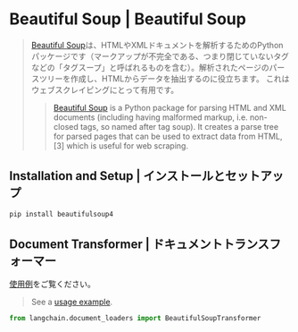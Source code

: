 # Beautiful Soup | Beautiful Soup

> [Beautiful Soup](https://www.crummy.com/software/BeautifulSoup/)は、HTMLやXMLドキュメントを解析するためのPythonパッケージです（マークアップが不完全である、つまり閉じていないタグなどの「タグスープ」と呼ばれるものを含む）。解析されたページのパースツリーを作成し、HTMLからデータを抽出するのに役立ちます。
> これはウェブスクレイピングにとって有用です。
>
> > [Beautiful Soup](https://www.crummy.com/software/BeautifulSoup/) is a Python package for parsing
> > HTML and XML documents (including having malformed markup, i.e. non-closed tags, so named after tag soup).
> > It creates a parse tree for parsed pages that can be used to extract data from HTML,\[3] which
> > is useful for web scraping.

## Installation and Setup | インストールとセットアップ

```bash
pip install beautifulsoup4
```

## Document Transformer | ドキュメントトランスフォーマー

[使用例](/docs/integrations/document_transformers/beautiful_soup)をご覧ください。

> See a [usage example](/docs/integrations/document_transformers/beautiful_soup).

```python
from langchain.document_loaders import BeautifulSoupTransformer
```
